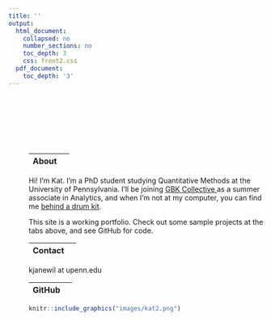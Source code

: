 ```yaml
---
title: ''
output:
  html_document:
    collapsed: no
    number_sections: no
    toc_depth: 3
    css: front2.css
  pdf_document:
    toc_depth: '3'
---
```



<div class="row" style="padding-top: 100px;">
<div class="row" style="padding-left: 40px;">

<div class="row">
<div class="col-sm-4">

|About|  |
|:--------|-------:|


Hi! I'm Kat. I'm a PhD student studying Quantitative Methods at the University of Pennsylvania. I'll be joining <a href = "https://www.gbkcollective.com/team" target = "_blank"> GBK Collective </a> as a summer associate in Analytics, and when I'm not at my computer, you can find me <a href = "https://www.youtube.com/watch?v=8ptHIdVHFNs" target = "_blank"> behind a drum kit</a>.

This site is a working portfolio. Check out some sample projects at the tabs above, and see GitHub for code.


|Contact |  |
|:--------|-------:|

kjanewil at upenn.edu

|GitHub |  |
|:--------|-------:|

  <a href="https://github.com/katjanewilson" target = "_blank"><i class="fa fa-github" aria-hidden="true"></i></a>
  
  
</div>
<div class="col-sm-6">

<a href="https://pudding.cool/" target = "_blank">
```r
knitr::include_graphics("images/kat2.png")
```
</a>

</div>
</div>


